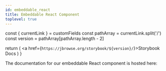```yaml
---
id: embeddable_react
title: Embeddable React Component
toplevel: true
---
```



  const { currentLink } = customFields
  const pathArray = currentLink.split('/')
  const version = pathArray[pathArray.length - 2]

  return (
    <a href={`https://jbrowse.org/storybook/${version}/`}>Storybook Docs</a>
  )
}

The documentation for our embeddable React component is hosted here:

<Link />
